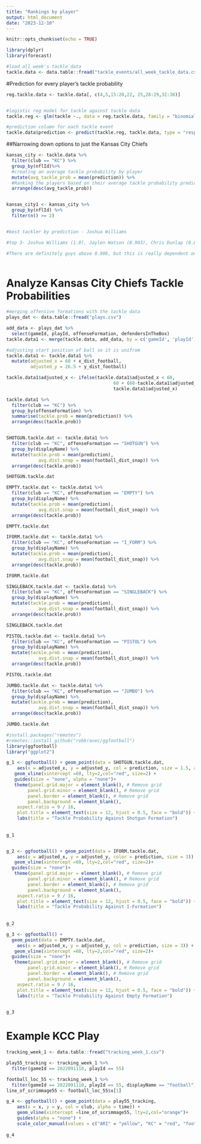 ```yaml
---
title: "Rankings by player"
output: html_document
date: "2023-12-10"
---
```


```r
knitr::opts_chunk$set(echo = TRUE)
```

```r
library(dplyr)
library(forecast)
```


```r
#load all week's tackle data 
tackle.data <- data.table::fread("tackle_events/all_week_tackle_data.csv")
```

#Prediction for every player's tackle probability
```r
reg.tackle.data <- tackle.data[, c(4,5,15:20,22, 25,28:29,32:38)]


#logistic reg model for tackle against tackle data
tackle.reg <- glm(tackle ~., data = reg.tackle.data, family = "binomial") 

#prediction column for each tackle event
tackle.data$prediction <- predict(tackle.reg, tackle.data, type = "response")
```

##Narrowing down options to just the Kansas City Chiefs
```r
kansas_city <- tackle.data %>%
  filter(club == "KC") %>%
  group_by(nflId)%>%
  #creating an average tackle probability by player
  mutate(avg_tackle_prob = mean(prediction)) %>%
  #Ranking the players based on their average tackle probability prediction
  arrange(desc(avg_tackle_prob))


kansas_city1 <- kansas_city %>%
  group_by(nflId) %>%
  filter(n() >= 2)


#best tackler by prediction - Joshua Williams

#top 3- Joshua Williams (1.0), Jaylen Watson (0.903), Chris Dunlap (0.8889)

#There are definitely guys above 0.906, but this is really dependent on amount of tackles. Chris Lammons had 3 while other have 8+ or 1....
 
```


# Analyze Kansas City Chiefs Tackle Probabilities
```r
#merging offensive formations with the tackle data 
plays_dat <- data.table::fread("plays.csv")

add_data <- plays_dat %>%
  select(gameId, playId, offenseFormation, defendersInTheBox)
tackle.data1 <- merge(tackle.data, add_data, by = c('gameId', 'playId'))

#adjusting start position of ball so it is unifrom
tackle.data1 <- tackle.data1 %>%
  mutate(adjusted_x = 60 + x_dist_football,
         adjusted_y = 26.5 + y_dist_football)

tackle.data1$adjusted_x <- ifelse(tackle.data1$adjusted_x < 60, 
                                        60 + (60-tackle.data1$adjusted_x),
                                        tackle.data1$adjusted_x)

tackle.data1 %>%
  filter(club == "KC") %>%
  group_by(offenseFormation) %>%
  summarise(tackle.prob = mean(prediction)) %>%
  arrange(desc(tackle.prob))


SHOTGUN.tackle.dat <- tackle.data1 %>%
  filter(club == "KC", offenseFormation == "SHOTGUN") %>%
  group_by(displayName) %>%
  mutate(tackle.prob = mean(prediction), 
            avg.dist.snap = mean(football_dist_snap)) %>%
  arrange(desc(tackle.prob))

SHOTGUN.tackle.dat

EMPTY.tackle.dat <- tackle.data1 %>%
  filter(club == "KC", offenseFormation == "EMPTY") %>%
  group_by(displayName) %>%
  mutate(tackle.prob = mean(prediction), 
            avg.dist.snap = mean(football_dist_snap)) %>%
  arrange(desc(tackle.prob))

EMPTY.tackle.dat

IFORM.tackle.dat <- tackle.data1 %>%
  filter(club == "KC", offenseFormation == "I_FORM") %>%
  group_by(displayName) %>%
  mutate(tackle.prob = mean(prediction), 
            avg.dist.snap = mean(football_dist_snap)) %>%
  arrange(desc(tackle.prob))

IFORM.tackle.dat

SINGLEBACK.tackle.dat <- tackle.data1 %>%
  filter(club == "KC", offenseFormation == "SINGLEBACK") %>%
  group_by(displayName) %>%
  mutate(tackle.prob = mean(prediction), 
            avg.dist.snap = mean(football_dist_snap)) %>%
  arrange(desc(tackle.prob))

SINGLEBACK.tackle.dat

PISTOL.tackle.dat <- tackle.data1 %>%
  filter(club == "KC", offenseFormation == "PISTOL") %>%
  group_by(displayName) %>%
  mutate(tackle.prob = mean(prediction), 
            avg.dist.snap = mean(football_dist_snap)) %>%
  arrange(desc(tackle.prob))

PISTOL.tackle.dat

JUMBO.tackle.dat <- tackle.data1 %>%
  filter(club == "KC", offenseFormation == "JUMBO") %>%
  group_by(displayName) %>%
  mutate(tackle.prob = mean(prediction), 
            avg.dist.snap = mean(football_dist_snap)) %>%
  arrange(desc(tackle.prob))

JUMBO.tackle.dat
```



```r
#install.packages("remotes")
#remotes::install_github("robkravec/ggfootball")
library(ggfootball)
library("ggplot2")

g_1 <- ggfootball() + geom_point(data = SHOTGUN.tackle.dat,
    aes(x = adjusted_x, y = adjusted_y, col = prediction, size = 1.5, alpha = 0.6)) +
   geom_vline(xintercept =60, lty=2,col="red", size=2) +
   guides(size = "none", alpha = "none")+
   theme(panel.grid.major = element_blank(), # Remove grid
        panel.grid.minor = element_blank(), # Remove grid
        panel.border = element_blank(), # Remove grid
        panel.background = element_blank(),
    aspect.ratio = 9 / 16,
    plot.title = element_text(size = 12, hjust = 0.5, face = "bold")) +  # Remove grid
    labs(title = "Tackle Probability Against Shotgun Formation")
  
  
g_1


g_2 <- ggfootball() + geom_point(data = IFORM.tackle.dat,
    aes(x = adjusted_x, y = adjusted_y, color = prediction, size = 3)) +
   geom_vline(xintercept =60, lty=2,col="red", size=2)+
  guides(size = "none")+
   theme(panel.grid.major = element_blank(), # Remove grid
        panel.grid.minor = element_blank(), # Remove grid
        panel.border = element_blank(), # Remove grid
        panel.background = element_blank(),
    aspect.ratio = 9 / 16,
    plot.title = element_text(size = 12, hjust = 0.5, face = "bold")) +  # Remove grid
    labs(title = "Tackle Probability Against I-Formation")
  
  
g_2

g_3 <- ggfootball() + 
  geom_point(data = EMPTY.tackle.dat,
    aes(x = adjusted_x, y = adjusted_y, col = prediction, size = 3)) +
   geom_vline(xintercept =60, lty=2,col="red", size=2)+
  guides(size = "none")+
   theme(panel.grid.major = element_blank(), # Remove grid
        panel.grid.minor = element_blank(), # Remove grid
        panel.border = element_blank(), # Remove grid
        panel.background = element_blank(),
    aspect.ratio = 9 / 16,
    plot.title = element_text(size = 12, hjust = 0.5, face = "bold")) +  # Remove grid
    labs(title = "Tackle Probability Against Empty Formation")

  
g_3
```


# Example KCC Play

```r
tracking_week_1 <- data.table::fread("tracking_week_1.csv")
```


```r
play55_tracking <- tracking_week_1 %>%
  filter(gameId == 2022091110, playId == 55)

football_loc_55 <- tracking_week_1 %>%
  filter(gameId == 2022091110, playId == 55, displayName == "football")
line_of_scrimmage55 <- football_loc_55$x[1]
```

```r

g_4 <- ggfootball() + geom_point(data = play55_tracking,
    aes(x = x, y = y, col = club, alpha = time)) +
    geom_vline(xintercept =line_of_scrimmage55, lty=2,col="orange")+
    guides(alpha = "none") +
    scale_color_manual(values = c("ARI" = "yellow", "KC" = "red", "football" = "black"))
  
g_4
```
